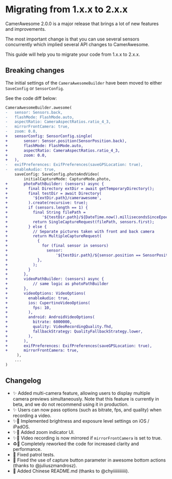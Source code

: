 # Migrating from 1.x.x to 2.x.x

CamerAwesome 2.0.0 is a major release that brings a lot of new features and improvements.

The most important change is that you can use several sensors concurrently which implied several API changes to CamerAwesome.

This guide will help you to migrate your code from 1.x.x to 2.x.x.

## Breaking changes

The initial settings of the `CameraAwesomeBuilder` have been moved to either `SaveConfig` or `SensorConfig`.

See the code diff below:

```diff
CameraAwesomeBuilder.awesome(
-   sensor: Sensors.back,
-   flashMode: FlashMode.auto,
-   aspectRatio: CameraAspectRatios.ratio_4_3,
-   mirrorFrontCamera: true,
-   zoom: 0.0,
+   sensorConfig: SensorConfig.single(
+       sensor: Sensor.position(SensorPosition.back),
+       flashMode: FlashMode.auto,
+       aspectRatio: CameraAspectRatios.ratio_4_3,
+       zoom: 0.0,
+   ),
-   exifPreferences: ExifPreferences(saveGPSLocation: true),
-   enableAudio: true,
    saveConfig: SaveConfig.photoAndVideo(
        initialCaptureMode: CaptureMode.photo,
+       photoPathBuilder: (sensors) async {
+         final Directory extDir = await getTemporaryDirectory();
+         final testDir = await Directory(
+           '${extDir.path}/camerawesome',
+         ).create(recursive: true);
+         if (sensors.length == 1) {
+           final String filePath =
+               '${testDir.path}/${DateTime.now().millisecondsSinceEpoch}.jpg';
+           return SingleCaptureRequest(filePath, sensors.first);
+         } else {
+           // Separate pictures taken with front and back camera
+           return MultipleCaptureRequest(
+             {
+               for (final sensor in sensors)
+                 sensor:
+                     '${testDir.path}/${sensor.position == SensorPosition.front ? 'front_' : "back_"}${DateTime.now().millisecondsSinceEpoch}.jpg',
+             },
+           );
+         }
+       },
+       videoPathBuilder: (sensors) async {
+           // same logic as photoPathBuilder
+       },
+       videoOptions: VideoOptions(
+         enableAudio: true,
+         ios: CupertinoVideoOptions(
+           fps: 10,
+         ),
+         android: AndroidVideoOptions(
+           bitrate: 6000000,
+           quality: VideoRecordingQuality.fhd,
+           fallbackStrategy: QualityFallbackStrategy.lower,
+         ),
+       ),
+       exifPreferences: ExifPreferences(saveGPSLocation: true),
+       mirrorFrontCamera: true,
     ),
    ...
)
```


## Changelog

- ✨ Added multi-camera feature, allowing users to display multiple camera previews simultaneously. Note that this feature is currently in beta, and we do not recommend using it in production.
- ✨ Users can now pass options (such as bitrate, fps, and quality) when recording a video.
- ✨🍏 Implemented brightness and exposure level settings on iOS / iPadOS.
- ✨🤖 Added zoom indicator UI.
- ✨🤖 Video recording is now mirrored if `mirrorFrontCamera` is set to true.
- ♻️🍏 Completely reworked the code for increased clarity and performance.
- 🐛 Fixed patrol tests.
- 🐛 Fixed the use of capture button parameter in awesome bottom actions (thanks to @juliuszmandrosz).
- 📝 Added Chinese README.md (thanks to @chyiiiiiiiiiiii).
